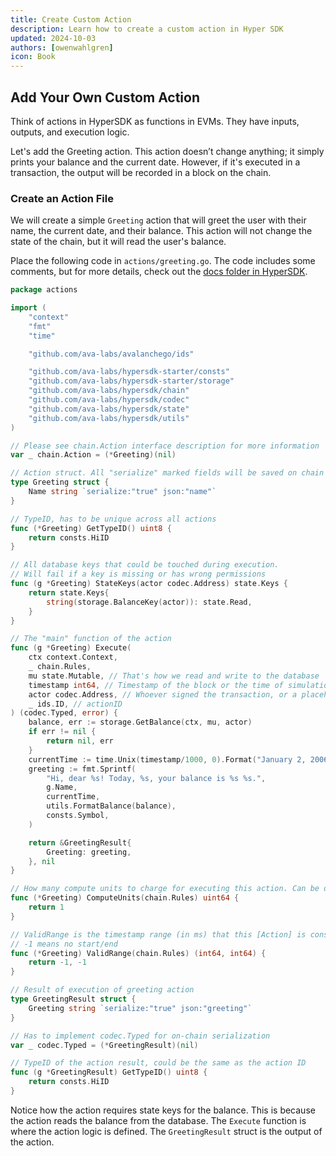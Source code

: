 ```yaml
---
title: Create Custom Action
description: Learn how to create a custom action in Hyper SDK
updated: 2024-10-03
authors: [owenwahlgren]
icon: Book
---
```


## Add Your Own Custom Action

Think of actions in HyperSDK as functions in EVMs. They have inputs, outputs, and execution logic.

Let's add the Greeting action. This action doesn’t change anything; it simply prints your balance and the current date. However, if it's executed in a transaction, the output will be recorded in a block on the chain.


### Create an Action File

We will create a simple `Greeting` action that will greet the user with their name, the current date, and their balance. This action will not change the state of the chain, but it will read the user's balance.

Place the following code in `actions/greeting.go`. The code includes some comments, but for more details, check out the [docs folder in HyperSDK](https://github.com/ava-labs/hypersdk/tree/main/docs).

```go title="actions/greeting.go"
package actions

import (
	"context"
	"fmt"
	"time"

	"github.com/ava-labs/avalanchego/ids"

	"github.com/ava-labs/hypersdk-starter/consts"
	"github.com/ava-labs/hypersdk-starter/storage"
	"github.com/ava-labs/hypersdk/chain"
	"github.com/ava-labs/hypersdk/codec"
	"github.com/ava-labs/hypersdk/state"
	"github.com/ava-labs/hypersdk/utils"
)

// Please see chain.Action interface description for more information
var _ chain.Action = (*Greeting)(nil)

// Action struct. All "serialize" marked fields will be saved on chain
type Greeting struct {
	Name string `serialize:"true" json:"name"`
}

// TypeID, has to be unique across all actions
func (*Greeting) GetTypeID() uint8 {
	return consts.HiID
}

// All database keys that could be touched during execution.
// Will fail if a key is missing or has wrong permissions
func (g *Greeting) StateKeys(actor codec.Address) state.Keys {
	return state.Keys{
		string(storage.BalanceKey(actor)): state.Read,
	}
}

// The "main" function of the action
func (g *Greeting) Execute(
	ctx context.Context,
	_ chain.Rules,
	mu state.Mutable, // That's how we read and write to the database
	timestamp int64, // Timestamp of the block or the time of simulation
	actor codec.Address, // Whoever signed the transaction, or a placeholder address in case of read-only action
	_ ids.ID, // actionID
) (codec.Typed, error) {
	balance, err := storage.GetBalance(ctx, mu, actor)
	if err != nil {
		return nil, err
	}
	currentTime := time.Unix(timestamp/1000, 0).Format("January 2, 2006")
	greeting := fmt.Sprintf(
		"Hi, dear %s! Today, %s, your balance is %s %s.",
		g.Name,
		currentTime,
		utils.FormatBalance(balance),
		consts.Symbol,
	)

	return &GreetingResult{
		Greeting: greeting,
	}, nil
}

// How many compute units to charge for executing this action. Can be dynamic based on the action.
func (*Greeting) ComputeUnits(chain.Rules) uint64 {
	return 1
}

// ValidRange is the timestamp range (in ms) that this [Action] is considered valid.
// -1 means no start/end
func (*Greeting) ValidRange(chain.Rules) (int64, int64) {
	return -1, -1
}

// Result of execution of greeting action
type GreetingResult struct {
	Greeting string `serialize:"true" json:"greeting"`
}

// Has to implement codec.Typed for on-chain serialization
var _ codec.Typed = (*GreetingResult)(nil)

// TypeID of the action result, could be the same as the action ID
func (g *GreetingResult) GetTypeID() uint8 {
	return consts.HiID
}
```

Notice how the action requires state keys for the balance. This is because the action reads the balance from the database. The `Execute` function is where the action logic is defined. The `GreetingResult` struct is the output of the action.
